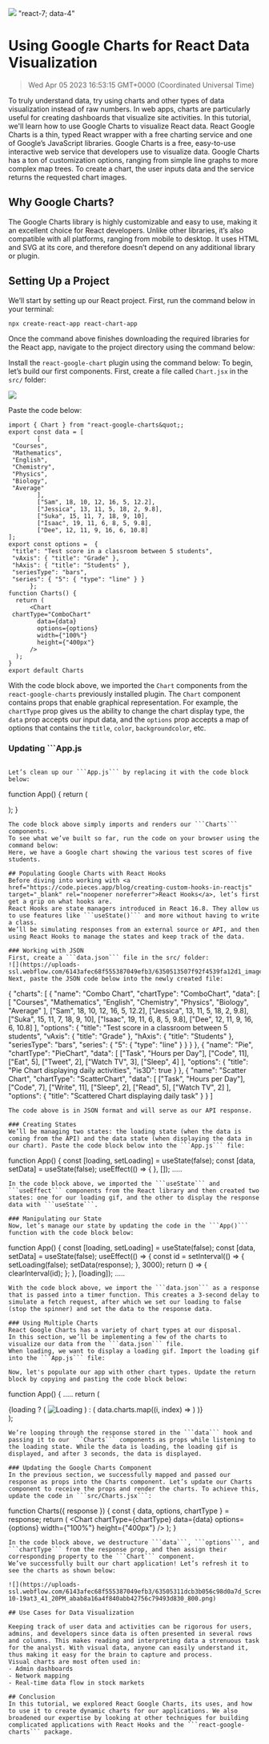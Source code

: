 ![](https://uploads-ssl.webflow.com/6143afec68f555387049efb3/63dd7ba1c00b72975519cacb_bar-graph_be371f63939856be86720683bb9f2624_2000.jpeg)
"react-7; data-4"
# Using Google Charts for React Data Visualization
> Wed Apr 05 2023 16:53:15 GMT+0000 (Coordinated Universal Time)

To truly understand data, try using charts and other types of data visualization instead of raw numbers. In web apps, charts are particularly useful for creating dashboards that visualize site activities. In this tutorial, we'll learn how to use Google Charts to visualize React data. React Google Charts is a thin, typed React wrapper with a free charting service and one of Google’s JavaScript libraries.
Google Charts is a free, easy-to-use interactive web service that developers use to visualize data. Google Charts has a ton of customization options, ranging from simple line graphs to more complex map trees. To create a chart, the user inputs data and the service returns the requested chart images. 

## Why Google Charts?
The Google Charts library is highly customizable and easy to use, making it an excellent choice for React developers. Unlike other libraries, it’s also compatible with all platforms, ranging from mobile to desktop. It uses HTML and SVG at its core, and therefore doesn’t depend on any additional library or plugin.

## Setting Up a Project
We’ll start by setting up our React project. First, run the command below in your terminal:

```
npx create-react-app react-chart-app
```
Once the command above finishes downloading the required libraries for the React app, navigate to the project directory using the command below:

Install the ```react-google-chart``` plugin using the command below:
To begin, let’s build our first components. First, create a file called ```Chart.jsx``` in the ```src/``` folder:

![](https://uploads-ssl.webflow.com/6143afec68f555387049efb3/6350513507f92f69d0fa12d2_image1_0187d88d1c857ca0fb0b62612a145df2_800.png)

Paste the code below:
```
import { Chart } from "react-google-charts&quot;;
export const data = [
        [
 "Courses",
 "Mathematics",
 "English",
 "Chemistry",
 "Physics",
 "Biology",
 "Average"
        ],
        ["Sam", 18, 10, 12, 16, 5, 12.2],
        ["Jessica", 13, 11, 5, 18, 2, 9.8],
        ["Suka", 15, 11, 7, 18, 9, 10],
        ["Isaac", 19, 11, 6, 8, 5, 9.8],
        ["Dee", 12, 11, 9, 16, 6, 10.8]
];
export const options =  {
 "title": "Test score in a classroom between 5 students",
 "vAxis": { "title": "Grade" },
 "hAxis": { "title": "Students" },
 "seriesType": "bars",
 "series": { "5": { "type": "line" } }
      };
function Charts() {
  return (
      <Chart
 chartType="ComboChart"
        data={data}
        options={options}
        width={"100%"}
        height={"400px"}
      />
  );
}
export default Charts
```
With the code block above, we imported the ```Chart``` components from the ```react-google-charts``` previously installed plugin. The ```Chart``` component contains props that enable graphical representation. For example, the ```chartType``` prop gives us the ability to change the chart display type, the ```data``` prop accepts our input data, and the ```options``` prop accepts a map of options that contains the ```title```, ```color```, ```backgroundcolor```, etc.

### Updating ```App.js
```

Let’s clean up our ```App.js``` by replacing it with the code block below:
```
function App() {
 return (
    <div className="App">
     <Charts />
    </div>
  );
}
```
The code block above simply imports and renders our ```Charts``` components.
To see what we’ve built so far, run the code on your browser using the command below:
Here, we have a Google chart showing the various test scores of five students.

## Populating Google Charts with React Hooks
Before diving into working with <a href="https://code.pieces.app/blog/creating-custom-hooks-in-reactjs" target="_blank" rel="noopener noreferrer">React Hooks</a>, let’s first get a grip on what hooks are.
React Hooks are state managers introduced in React 16.8. They allow us to use features like ```useState()``` and more without having to write a class.
We’ll be simulating responses from an external source or API, and then using React Hooks to manage the states and keep track of the data.

### Working with JSON
First, create a ```data.json``` file in the src/ folder:
![](https://uploads-ssl.webflow.com/6143afec68f555387049efb3/6350513507f92f4539fa12d1_image4_c9057ea195aecf0de1a7c90895d69a55_800.png)
Next, paste the JSON code below into the newly created file:
```
{
  "charts": [
    {
      "name": "Combo Chart",
      "chartType": "ComboChart",
      "data": [
        [
 "Courses",
 "Mathematics",
 "English",
 "Chemistry",
 "Physics",
 "Biology",
 "Average"
        ],
        ["Sam", 18, 10, 12, 16, 5, 12.2],
        ["Jessica", 13, 11, 5, 18, 2, 9.8],
        ["Suka", 15, 11, 7, 18, 9, 10],
        ["Isaac", 19, 11, 6, 8, 5, 9.8],
        ["Dee", 12, 11, 9, 16, 6, 10.8]
      ],
      "options": {
        "title": "Test score in a classroom between 5 students",
        "vAxis": { "title": "Grade" },
        "hAxis": { "title": "Students" },
        "seriesType": "bars",
        "series": { "5": { "type": "line" } }
      }
    },
    {
      "name": "Pie",
      "chartType": "PieChart",
      "data": [
        ["Task", "Hours per Day"],
        ["Code", 11],
        ["Eat", 5],
        ["Tweet", 2],
        ["Watch TV", 3],
        ["Sleep", 4]
      ],
      "options": {
        "title": "Pie Chart displaying daily activities",
        "is3D": true
      }
    },
    {
      "name": "Scatter Chart",
      "chartType": "ScatterChart",
      "data": [
        ["Task", "Hours per Day"],
        ["Code", 7],
        ["Write", 11],
        ["Sleep", 2],
        ["Read", 5],
        ["Watch TV", 2]
      ],
      "options": {
        "title": "Scattered Chart displaying daily task"
      }
    }
  ]

```
The code above is in JSON format and will serve as our API response.

### Creating States
We’ll be managing two states: the loading state (when the data is coming from the API) and the data state (when displaying the data in our chart). Paste the code block below into the ```App.js``` file:
```
function App() {
 const [loading, setLoading] = useState(false);
 const [data, setData] = useState(false);
  useEffect(() => {
  }, []);
  .....

```
In the code block above, we imported the ```useState``` and ```useEffect``` components from the React library and then created two states: one for our loading gif, and the other to display the response data with ```useState```.

### Manipulating our State
Now, let’s manage our state by updating the code in the ```App()``` function with the code block below:
```
function App() {
 const [loading, setLoading] = useState(false);
 const [data, setData] = useState(false);
  useEffect(() => {
 const id = setInterval(() => {
      setLoading(false);
      setData(response);
    }, 3000);
 return () => {
      clearInterval(id);
    };
  }, [loading]);
  .....

```
With the code block above, we import the ```data.json``` as a response that is passed into a timer function. This creates a 3-second delay to simulate a fetch request, after which we set our loading to false (stop the spinner) and set the data to the response data.

### Using Multiple Charts
React Google Charts has a variety of chart types at our disposal.
In this section, we’ll be implementing a few of the charts to visualize our data from the ```data.json``` file.
When loading, we want to display a loading gif. Import the loading gif into the ```App.js``` file:
```
```
Now, let's populate our app with other chart types. Update the return block by copying and pasting the code block below:
```
function App() {
  .....
  return (
    <div className="App">
      {loading ? (
        <img src={spinner} alt="Loading" height={400} width={400} />
      ) : (
        data.charts.map((i, index) => <Charts response={i} key={index} />)
      )}
    </div>
  );

```
We’re looping through the response stored in the ```data``` hook and passing it to our ```Charts``` components as props while listening to the loading state. While the data is loading, the loading gif is displayed, and after 3 seconds, the data is displayed.

### Updating the Google Charts Component
In the previous section, we successfully mapped and passed our response as props into the Charts component. Let’s update our Charts component to receive the props and render the charts. To achieve this, update the code in ```src/Charts.jsx```:
```
function Charts({ response }) {
  const { data, options, chartType } = response;
  return (
    <Chart
      chartType={chartType}
      data={data}
      options={options}
      width={"100%"}
      height={"400px"}
    />
  );
}
```
In the code block above, we destructure ```data```, ```options```, and ```chartType``` from the response prop, and then assign their corresponding property to the ```Chart``` component.
We’ve successfully built our chart application! Let’s refresh it to see the charts as shown below:

![](https://uploads-ssl.webflow.com/6143afec68f555387049efb3/63505311dcb3b056c98d0a7d_ScreenShot2022-10-19at3_41_20PM_abab8a16a4f840abb42756c79493d830_800.png)

## Use Cases for Data Visualization

Keeping track of user data and activities can be rigorous for users, admins, and developers since data is often presented in several rows and columns. This makes reading and interpreting data a strenuous task for the analyst. With visual data, anyone can easily understand it, thus making it easy for the brain to capture and process.
Visual charts are most often used in:
- Admin dashboards
- Network mapping
- Real-time data flow in stock markets

## Conclusion
In this tutorial, we explored React Google Charts, its uses, and how to use it to create dynamic charts for our applications. We also broadened our expertise by looking at other techniques for building complicated applications with React Hooks and the ```react-google-charts``` package.
